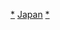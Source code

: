 {{Commonscat|Categories of Japan by prefecture}}

[[Category:日本都道府縣|*]]
[[Category:依一級行政區而作的分類|Japan]]
[[Category:依日本各地而作的分類|*]]